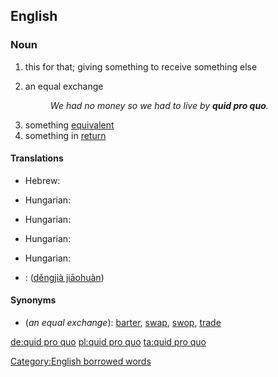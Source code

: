 ==English==

===Noun===
{{en-noun|sg=[[quid]] [[pro]] [[quo]]|pl=quid pro quos|pl2=quids pro quos|pl3=quids pro quo}}

# {{legal}} this for that; giving something to receive something else
# an equal exchange
#: ''We had no money so we had to live by '''quid pro quo'''.''
# something [[equivalent]]
# something in [[return]]

====Translations====
{{trans-top|this for that}}
* Hebrew: {{t|he|יד רוחצת יד|sc=Hebr}}
{{trans-mid}}
* Hungarian: {{t|hu|viszontszolgáltatás}}
{{trans-bottom}}

{{trans-top|an equal exchange}}
* Hungarian: {{t|hu|ellenszolgáltatás}}
{{trans-mid}}
{{trans-bottom}}

{{trans-top|something equivalent}}
* Hungarian: {{t|hu|egyenérték}}
{{trans-mid}}
{{trans-bottom}}

{{trans-top|something in return}}
* Hungarian: {{t|hu|ellenérték}}
{{trans-mid}}
{{trans-bottom}}

{{checktrans-top}}
* {{ttbc|Mandarin}}: {{zh-ts|等價交換|等价交换}} ([[děngjià jiāohuàn]])
{{checktrans-bottom}}

====Synonyms====
* (''an equal exchange''): [[barter]], [[swap]], [[swop]], [[trade]]

[[Category:English borrowed words]]

[[de:quid pro quo]]
[[pl:quid pro quo]]
[[ta:quid pro quo]]